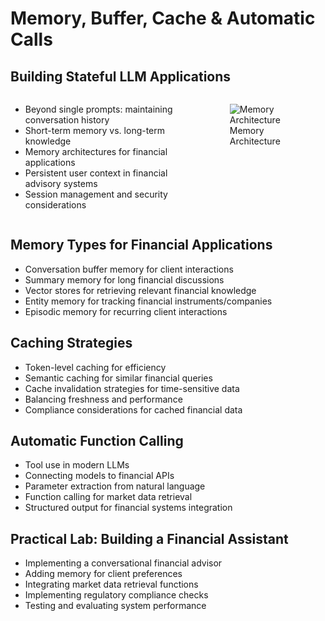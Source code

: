 # Memory, Buffer, Cache & Automatic Calls

## Building Stateful LLM Applications

:::: {.columns}

::: {.column width="60%"}
- Beyond single prompts: maintaining conversation history
- Short-term memory vs. long-term knowledge
- Memory architectures for financial applications
- Persistent user context in financial advisory systems
- Session management and security considerations
:::

::: {.column width="40%"}
![Memory Architecture](images/memory_architecture_placeholder.png)
:::

::::

## Memory Types for Financial Applications

- Conversation buffer memory for client interactions
- Summary memory for long financial discussions
- Vector stores for retrieving relevant financial knowledge
- Entity memory for tracking financial instruments/companies
- Episodic memory for recurring client interactions

## Caching Strategies

- Token-level caching for efficiency
- Semantic caching for similar financial queries
- Cache invalidation strategies for time-sensitive data
- Balancing freshness and performance
- Compliance considerations for cached financial data

## Automatic Function Calling

- Tool use in modern LLMs
- Connecting models to financial APIs
- Parameter extraction from natural language
- Function calling for market data retrieval
- Structured output for financial systems integration

## Practical Lab: Building a Financial Assistant

- Implementing a conversational financial advisor
- Adding memory for client preferences
- Integrating market data retrieval functions
- Implementing regulatory compliance checks
- Testing and evaluating system performance